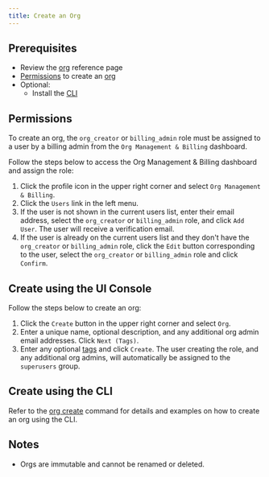 ```yaml
---
title: Create an Org
---
```


## Prerequisites

- Review the [org](/reference/org) reference page
- [Permissions](#permissions) to create an [org](/reference/org)
- Optional:
  - Install the [CLI](/reference/cli)

## Permissions

To create an org, the `org_creator` or `billing_admin` role must be assigned to a user by a billing admin from the `Org Management & Billing` dashboard.

Follow the steps below to access the Org Management & Billing dashboard and assign the role:

1. Click the profile icon in the upper right corner and select `Org Management & Billing`.
2. Click the `Users` link in the left menu.
3. If the user is not shown in the current users list, enter their email address, select the `org_creator` or `billing_admin` role, and click `Add User`. The user will receive a verification email.
4. If the user is already on the current users list and they don't have the `org_creator` or `billing_admin` role, click the `Edit` button corresponding to the user, select the `org_creator` or `billing_admin` role and click `Confirm`.

## Create using the UI Console

Follow the steps below to create an org:

1. Click the `Create` button in the upper right corner and select `Org`.
2. Enter a unique name, optional description, and any additional org admin email addresses. Click `Next (Tags)`.
3. Enter any optional [tags](/reference/misc#tags) and click `Create`. The user creating the role, and any additional org admins, will automatically be assigned to the `superusers` group.

## Create using the CLI

Refer to the [org create](/reference/cli#org-create) command for details and examples on how to create an org using the CLI.

## Notes

- Orgs are immutable and cannot be renamed or deleted.
